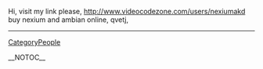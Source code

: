 Hi, visit my link please, http://www.videocodezone.com/users/nexiumakd buy nexium and ambian online,  qvetj,
----
[[CategoryPeople]]

__NOTOC__